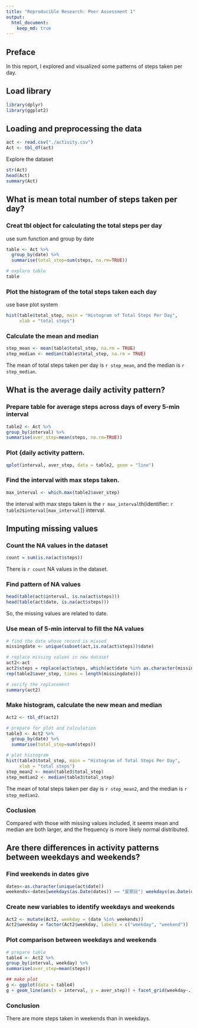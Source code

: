```yaml
---
title: "Reproducible Research: Peer Assessment 1"
output: 
  html_document:
    keep_md: true
---
```

## Preface
In this report, I explored and visualized some patterns of steps taken per day.

## Load library
```r
library(dplyr)
library(ggplot2)
```


## Loading and preprocessing the data
```r
act <- read.csv("./activity.csv")
Act <- tbl_df(act)
```
Explore the dataset
```r
str(Act)
head(Act)
summary(Act)
```

## What is mean total number of steps taken per day?
### Creat tbl object for calculating the total steps per day
use sum function and group by date
```r
table <- Act %>%
  group_by(date) %>%
  summarise(total_step=sum(steps, na.rm=TRUE))

# explore table
table
```

### Plot the histogram of the total steps taken each day
use base plot system  
```r
hist(table$total_step, main = "Histogram of Total Steps Per Day",
     xlab = "total steps")
```

### Calculate the mean and median
```r
step_mean <- mean(table$total_step, na.rm = TRUE)
step_median <- median(table$total_step, na.rm = TRUE)
```
The mean of total steps taken per day is `r step_mean`, and the median is `r step_median`.

## What is the average daily activity pattern?  
### Prepare table for average steps across days of every 5-min interval
```r
table2 <- Act %>%
group_by(interval) %>%
summarise(aver_step=mean(steps, na.rm=TRUE))
```

### Plot {daily activity pattern.
```r
qplot(interval, aver_step, data = table2, geom = "line")
```

### Find the interval with max steps taken.
```r
max_interval <- which.max(table2$aver_step)
```
the interval with max steps taken is the `r max_interval`th(identifier: `r table2$interval[max_interval]`) interval.  

## Imputing missing values
### Count the NA values in the dataset
```r
count = sum(is.na(act$steps))
```
There is `r count` NA values in the dataset.  

### Find pattern of NA values
```r
head(table(act$interval, is.na(act$steps)))
head(table(act$date, is.na(act$steps)))
```
So, the missing values are related to date.

### Use mean of 5-min interval to fill the NA values
```r
# find the date whose record is missed
missingdate <- unique(subset(act,is.na(act$steps))$date)

# replace missing values in new dataset
act2<-act
act2$steps = replace(act$steps, which(act$date %in% as.character(missingdate)),
rep(table2$aver_step, times = length(missingdate)))

# verify the replacement
summary(act2)
```

### Make histogram, calculate the new mean and median
```r
Act2 <- tbl_df(act2)

# prepare for plot and calculation
table3 <- Act2 %>%
  group_by(date) %>%
  summarise(total_step=sum(steps))

# plot histogram
hist(table3$total_step, main = "Histogram of Total Steps Per Day",
     xlab = "total steps")
step_mean2 <- mean(table3$total_step)
step_median2 <- median(table3$total_step)
```
The mean of total steps taken per day is `r step_mean2`, and the median is `r step_median2`.   

### Coclusion
Compared with those with missing values included, it seems mean and median are both larger, and the frequency is more likely normal distributed.

## Are there differences in activity patterns between weekdays and weekends?
### Find weekends in dates give
```r
dates<-as.character(unique(act$date))
weekends<-dates[weekdays(as.Date(dates)) == "星期日"| weekdays(as.Date(dates)) == "星期六"]
```
### Create new variables to identify weekdays and weekends
```r
Act2 <- mutate(Act2, weekday = (date %in% weekends))
Act2$weekday = factor(Act2$weekday, labels = c("weekday", "weekend"))
```
### Plot comparison between weekdays and weekends
```r
# prepare table
table4 <- Act2 %>%
group_by(interval, weekday) %>%
summarise(aver_step=mean(steps))

## make plot
g <- ggplot(data = table4)
g + geom_line(aes(x = interval, y = aver_step)) + facet_grid(weekday~.)
```
### Conclusion
There are more steps taken in weekends than in weekdays.
